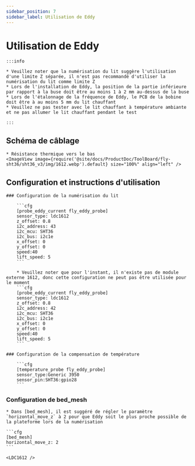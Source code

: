 ```yaml
---
sidebar_position: 7
sidebar_label: Utilisation de Eddy
---
```




# Utilisation de Eddy

    :::info

    * Veuillez noter que la numérisation du lit suggère l'utilisation d'une limite Z séparée, il n'est pas recommandé d'utiliser la numérisation du lit comme limite Z
    * Lors de l'installation de Eddy, la position de la partie inférieure par rapport à la buse doit être au moins 1 à 2 mm au-dessus de la buse
    * Lors de l'étalonnage de la fréquence de Eddy, le PCB de la bobine doit être à au moins 5 mm du lit chauffant
    * Veuillez ne pas tester avec le lit chauffant à température ambiante et ne pas allumer le lit chauffant pendant le test

    :::


## Schéma de câblage

    * Résistance thermique vers le bas
    <ImageView image={require('@site/docs/ProductDoc/ToolBoard/fly-sht36/sht36_v3/img/1612.webp').default} size="100%" align="left" />


## Configuration et instructions d'utilisation

    ### Configuration de la numérisation du lit

        ```cfg
        [probe_eddy_current fly_eddy_probe]
        sensor_type: ldc1612
        z_offset: 0.8
        i2c_address: 43
        i2c_mcu: SHT36
        i2c_bus: i2c1e
        x_offset: 0
        y_offset: 0
        speed:40
        lift_speed: 5
        ```

        * Veuillez noter que pour l'instant, il n'existe pas de module externe 1612, donc cette configuration ne peut pas être utilisée pour le moment
        ```cfg
        [probe_eddy_current fly_eddy_probe]
        sensor_type: ldc1612
        z_offset: 0.8
        i2c_address: 42
        i2c_mcu: SHT36
        i2c_bus: i2c1e
        x_offset: 0
        y_offset: 0
        speed:40
        lift_speed: 5
        ```

    ### Configuration de la compensation de température

        ```cfg
        [temperature_probe fly_eddy_probe]
        sensor_type:Generic 3950
        sensor_pin:SHT36:gpio28
        ```

### Configuration de bed_mesh

    * Dans [bed_mesh], il est suggéré de régler le paramètre `horizontal_move_z` à 2 pour que Eddy soit le plus proche possible de la plateforme lors de la numérisation

    ```cfg
    [bed_mesh]
    horizontal_move_z: 2
    ```

    <LDC1612 />